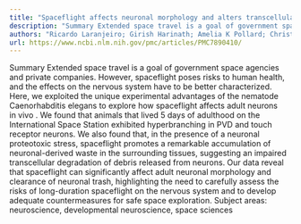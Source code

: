 ```yaml
---
title: "Spaceflight affects neuronal morphology and alters transcellular degradation of neuronal debris in adultCaenorhabditis elegans"
description: "Summary Extended space travel is a goal of government space agencies and private companies. However, spaceflight poses risks to human health, and the effects on the nervous system have to be better ch..."
authors: "Ricardo Laranjeiro; Girish Harinath; Amelia K Pollard; Christopher J Gaffney; Colleen S Deane; Siva A Vanapalli; Timothy Etheridge; Nathaniel J Szewczyk; Monica Driscoll"
url: https://www.ncbi.nlm.nih.gov/pmc/articles/PMC7890410/
---
```


Summary Extended space travel is a goal of government space agencies and private companies. However, spaceflight poses risks to human health, and the effects on the nervous system have to be better characterized. Here, we exploited the unique experimental advantages of the nematode Caenorhabditis elegans to explore how spaceflight affects adult neurons in vivo . We found that animals that lived 5 days of adulthood on the International Space Station exhibited hyperbranching in PVD and touch receptor neurons. We also found that, in the presence of a neuronal proteotoxic stress, spaceflight promotes a remarkable accumulation of neuronal-derived waste in the surrounding tissues, suggesting an impaired transcellular degradation of debris released from neurons. Our data reveal that spaceflight can significantly affect adult neuronal morphology and clearance of neuronal trash, highlighting the need to carefully assess the risks of long-duration spaceflight on the nervous system and to develop adequate countermeasures for safe space exploration. Subject areas: neuroscience, developmental neuroscience, space sciences
